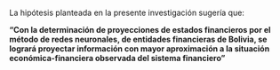 <br><br><br><br><br>

La hipótesis planteada en la presente investigación sugería que: 

**"Con la determinación de proyecciones de estados financieros por el método de redes neuronales, de entidades financieras de Bolivia, se logrará proyectar información con mayor aproximación a la situación económica-financiera observada del sistema financiero"**



